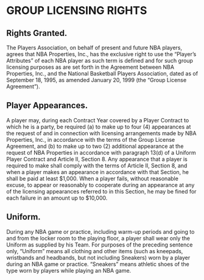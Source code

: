 # GROUP LICENSING RIGHTS

## Rights Granted.

The Players Association, on behalf of present and future NBA players, agrees that NBA Properties, Inc., has the exclusive right to use the "Player's Attributes" of each NBA player as such term is defined and for such group licensing purposes as are set forth in the Agreement between NBA Properties, Inc., and the National Basketball Players Association, dated as of September 18, 1995, as amended January 20, 1999 (the "Group License Agreement").

## Player Appearances.

A player may, during each Contract Year covered by a Player Contract to which he is a party, be required (a) to make up to four (4) appearances at the request of and in connection with licensing arrangements made by NBA Properties, Inc., in accordance with the terms of the Group License Agreement, and (b) to make up to two (2) additional appearance at the request of NBA Properties in accordance with paragraph 13(d) of a Uniform Player Contract and Article II, Section 8. Any appearance that a player is required to make shall comply with the terms of Article II, Section 8, and when a player makes an appearance in accordance with that Section, he shall be paid at least \$1,000. When a player fails, without reasonable excuse, to appear or reasonably to cooperate during an appearance at any of the licensing appearances referred to in this Section, he may be fined for each failure in an amount up to \$10,000.

## Uniform.

During any NBA game or practice, including warm-up periods and going to and from the locker room to the playing floor, a player shall wear only the Uniform as supplied by his Team. For purposes of the preceding sentence only, "Uniform" means all clothing and other items (such as kneepads, wristbands and headbands, but not including Sneakers) worn by a player during an NBA game or practice. "Sneakers" means athletic shoes of the type worn by players while playing an NBA game.